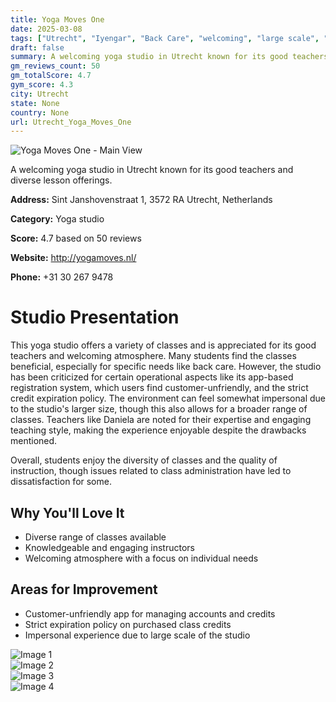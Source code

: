 ```yaml
---
title: Yoga Moves One
date: 2025-03-08
tags: ["Utrecht", "Iyengar", "Back Care", "welcoming", "large scale", "Utrecht"]  
draft: false
summary: A welcoming yoga studio in Utrecht known for its good teachers and diverse lesson offerings.
gm_reviews_count: 50
gm_totalScore: 4.7
gym_score: 4.3
city: Utrecht
state: None
country: None
url: Utrecht_Yoga_Moves_One
---
```


<div className="aspect-[16/9] relative my-8">
  <img 
    src="https://lh5.googleusercontent.com/p/AF1QipNuovIVhAQMsChcs-DrfVvzCP4T9EZin0n_a5A=w1920-h1080-k-no"
    alt="Yoga Moves One - Main View"
    className="object-cover absolute inset-0 w-full h-full rounded-lg"
  />
</div>

A welcoming yoga studio in Utrecht known for its good teachers and diverse lesson offerings.

**Address:** Sint Janshovenstraat 1, 3572 RA Utrecht, Netherlands

**Category:** Yoga studio

**Score:** 4.7 based on 50 reviews

**Website:** http://yogamoves.nl/

**Phone:** +31 30 267 9478

# Studio Presentation

This yoga studio offers a variety of classes and is appreciated for its good teachers and welcoming atmosphere. Many students find the classes beneficial, especially for specific needs like back care. However, the studio has been criticized for certain operational aspects like its app-based registration system, which users find customer-unfriendly, and the strict credit expiration policy. The environment can feel somewhat impersonal due to the studio's larger size, though this also allows for a broader range of classes. Teachers like Daniela are noted for their expertise and engaging teaching style, making the experience enjoyable despite the drawbacks mentioned.

Overall, students enjoy the diversity of classes and the quality of instruction, though issues related to class administration have led to dissatisfaction for some.

## Why You'll Love It

- Diverse range of classes available
- Knowledgeable and engaging instructors
- Welcoming atmosphere with a focus on individual needs

## Areas for Improvement

- Customer-unfriendly app for managing accounts and credits
- Strict expiration policy on purchased class credits
- Impersonal experience due to large scale of the studio

<div className="grid grid-cols-1 xl:grid-cols-2 gap-4 my-8">
<div className="aspect-[4/3] relative"><img src="https://lh3.googleusercontent.com/p/AF1QipP_YpbDRMKYqDz2miAFMruwqLI58Zc5ywIrm38j=w1920-h1080-k-no-pi-0-ya59.57697-ro-0-fo100" alt="Image 1" className="object-cover absolute inset-0 w-full h-full rounded-lg" /></div>
<div className="aspect-[4/3] relative"><img src="https://lh3.googleusercontent.com/p/AF1QipMqD0H2Gk122etI-4EYAhY-cauPXMxBZw2RLFFC=w1920-h1080-k-no-pi-0-ya303.57697-ro0-fo100" alt="Image 2" className="object-cover absolute inset-0 w-full h-full rounded-lg" /></div>
<div className="aspect-[4/3] relative"><img src="https://lh3.googleusercontent.com/p/AF1QipOKOUGTEMLJdEflji42oUIWkjGCw55_BNbpUx5Q=w1920-h1080-k-no-pi-0-ya111.776985-ro-0-fo100" alt="Image 3" className="object-cover absolute inset-0 w-full h-full rounded-lg" /></div>
<div className="aspect-[4/3] relative"><img src="https://lh3.googleusercontent.com/p/AF1QipMEE2mu2qngCn9Mqn9hZ1tHQq-IxUesxzfk6QZ7=w1920-h1080-k-no-pi-0-ya169.77696-ro-0-fo100" alt="Image 4" className="object-cover absolute inset-0 w-full h-full rounded-lg" /></div>
</div>
